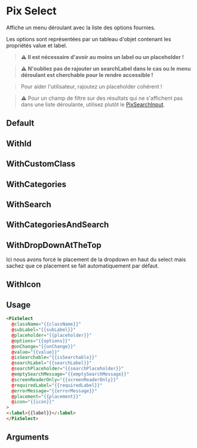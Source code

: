 
<Meta of={ComponentStories} />

# Pix Select

Affiche un menu déroulant avec la liste des options fournies.

Les options sont représentées par un tableau d'objet contenant les propriétés value et label.

> **⚠️** **Il est nécessaire d'avoir au moins un label ou un placeholder !**

> **⚠️** **N'oubliez pas de rajouter un searchLabel dans le cas ou le menu déroulant est cherchable pour le rendre accessible !**

> Pour aider l'utilisateur, rajoutez un placeholder cohérent !

> **⚠️** Pour un champ de filtre sur des résultats qui ne s'affichent pas dans une liste déroulante, utilisez plutôt le [PixSearchInput](?path=/story/others-searchinput--default).

## Default

<Story of={ComponentStories.Default} height={200} />

## WithId

<Story of={ComponentStories.WithId} height={200} />

## WithCustomClass

<Story of={ComponentStories.WithCustomClass} height={200} />

## WithCategories

<Story of={ComponentStories.WithCategories} height={200} />

## WithSearch

<Story of={ComponentStories.WithSearch} height={200} />

## WithCategoriesAndSearch

<Story of={ComponentStories.WithCategoriesAndSearch} height={200} />

## WithDropDownAtTheTop

Ici nous avons forcé le placement de la dropdown en haut du select mais sachez que ce placement se fait automatiquement par défaut.

<Story of={ComponentStories.WithDropDownAtTheTop} />

## WithIcon

<Story of={ComponentStories.WithIcon} />

## Usage

```html
<PixSelect
  @className="{{className}}"
  @subLabel="{{subLabel}}"
  @placeholder="{{placeholder}}"
  @options="{{options}}"
  @onChange="{{onChange}}"
  @value="{{value}}"
  @isSearchable="{{isSearchable}}"
  @searchLabel="{{searchLabel}}"
  @searchPlaceholder="{{searchPlaceholder}}"
  @emptySearchMessage="{{emptySearchMessage}}"
  @screenReaderOnly="{{screenReaderOnly}}"
  @requiredLabel="{{requiredLabel}}"
  @errorMessage="{{errorMessage}}"
  @placement="{{placement}}"
  @icon="{{icon}}"
>
<:label>{{label}}</:label>
</PixSelect>
```

## Arguments

<ArgTypes of={ComponentStories} />
